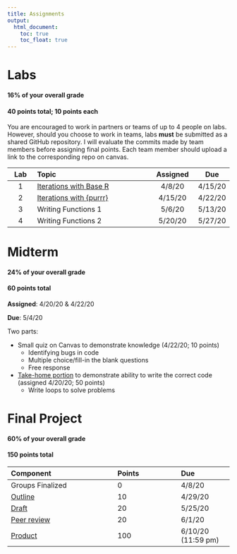 ```yaml
---
title: Assignments
output:
  html_document:
    toc: true
    toc_float: true
---
```


# Labs
#### 16% of your overall grade
#### 40 points total; 10 points each

You are encouraged to work in partners or teams of up to 4 people on labs.
However, should you choose to work in teams, labs **must** be submitted as a
shared GitHub repository. I will evaluate the commits made by team members
before assigning final points. Each team member should upload a link to the
corresponding repo on canvas.

|**Lab** | **Topic**                           | **Assigned** | **Due** | 
|:------:| :-----------------------------------| :-----------:| :------:| 
| 1      | [Iterations with Base R](lab1.html) | 4/8/20       | 4/15/20 |
| 2      | [Iterations with {purrr}](lab2.html)             | 4/15/20      | 4/22/20 |
| 3      | Writing Functions 1                 | 5/6/20       | 5/13/20 |
| 4      | Writing Functions 2                 | 5/20/20      | 5/27/20 |

# Midterm
#### 24% of your overall grade
#### 60 points total

**Assigned**: 4/20/20 & 4/22/20

**Due**: 5/4/20

Two parts: 

* Small quiz on Canvas to demonstrate knowledge (4/22/20; 10 points)
  + Identifying bugs in code
  + Multiple choice/fill-in the blank questions
  + Free response
  
* [Take-home portion](midterm.html) to demonstrate ability to write the correct code (assigned 4/20/20; 50 points)
  + Write loops to solve problems

# Final Project
#### 60% of your overall grade
#### 150 points total

|**Component**     | **Points**| **Due** | 
|:-----------------|:----------|:--------| 
| Groups Finalized | 0         |  4/8/20|
| [Outline](https://uo-datasci-specialization.github.io/c3-fun_program2020/site-syllabus.html#outline_(10_points;_5%))  | 10 | 4/29/20 | 
| [Draft](https://uo-datasci-specialization.github.io/c3-fun_program2020/site-syllabus.html#draft_data_preparation_script_(20_points)) |  20 | 5/25/20 | 
| [Peer review](https://uo-datasci-specialization.github.io/c3-fun_program2020/site-syllabus.html#peer_review_of_data_preparation_script_(20_points)) | 20 | 6/1/20 | 
| [Product](https://uo-datasci-specialization.github.io/c3-fun_program2020/site-syllabus.html#final_product_grading_(100_points)) |  100 | 6/10/20 (11:59 pm) | 



